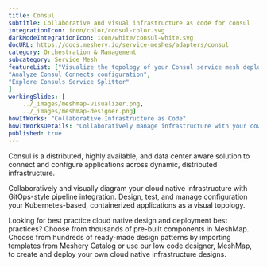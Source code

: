 ```yaml
---
title: Consul  
subtitle: Collaborative and visual infrastructure as code for consul
integrationIcon: icon/color/consul-color.svg
darkModeIntegrationIcon: icon/white/consul-white.svg
docURL: https://docs.meshery.io/service-meshes/adapters/consul
category: Orchestration & Management
subcategory: Service Mesh
featureList: ["Visualize the topology of your Consul service mesh deployment",
"Analyze Consul Connects configuration",
"Explore Consuls Service Splitter"
]
workingSlides: [
    ../_images/meshmap-visualizer.png,
    ../_images/meshmap-designer.png]
howItWorks: "Collaborative Infrastructure as Code"
howItWorksDetails: "Collaboratively manage infrastructure with your coworkers synchronously sharing the same designs."
published: true
---
```

<p>
    Consul is a distributed, highly available, and data center aware solution to connect and configure applications across dynamic, distributed infrastructure.
</p>
<p>
    Collaboratively and visually diagram your cloud native infrastructure with GitOps-style pipeline integration. Design, test, and manage configuration your Kubernetes-based, containerized applications as a visual topology.
</p>
<p>
    Looking for best practice cloud native design and deployment best practices? Choose from thousands of pre-built components in MeshMap. Choose from hundreds of ready-made design patterns by importing templates from Meshery Catalog or use our low code designer, MeshMap, to create and deploy your own cloud native infrastructure designs.
</p>